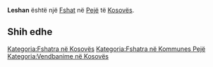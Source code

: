 {{Fshat në Kosovës
 | Emri                = Leshan
| sqi_N_name = Leshan
| sqi_N_FULL_NAME_RO = Leshan
| sqi_N_FULL_NAME_ND_RO = Leshan
| sqi_N_SORT_NAME_RG = LESHAN
| sqi_N_FULL_NAME_RG = Leshan
| sqi_N_FULL_NAME_ND_RG = Leshan
| srp_N_name = Lješane
| srp_N_FULL_NAME_RO = Lješane
| srp_N_FULL_NAME_ND_RO = Ljesane
| srp_N_SORT_NAME_RG = LJESANE
| srp_N_FULL_NAME_RG = Lješane
| srp_N_FULL_NAME_ND_RG = Ljesane
| srp_NS_name = Љешане
| srp_NS_FULL_NAME_RO = Љешане
| srp_NS_FULL_NAME_ND_RO = Љешане
| srp_NS_SORT_NAME_RG = ЉЕШАНЕ
| srp_NS_FULL_NAME_RG = Љешане
| srp_NS_FULL_NAME_ND_RG = Љешане

 | Emri (Rasa dhanore) = 
 | Figura              = 
 | Shteti              = Kosovo
 | Komuna              = Pejë
 | Kodi postar         = 
 | Sipërfaqja          = 

 | Popullsia           = 

 | Regj. i popullsisë  = 
 | Dend. e popullsisë  = 
 | Faqja zyrtare       = 
 <!--- Koordinatat ----> 
 | Gjerësia            = 42.63
 | Gjatësia            = 20.446389
 | Lartësia            = 
}}
'''Leshan''' është një [[Fshat]] në [[Pejë]] të [[Kosovës]].

<!-- == Gjeografia == -->
<!-- == Historia == -->
<!-- == Demografia == -->
== Shih edhe ==
{{Komuna Pejë}}
{{Kosovo-Administrata-Cung}}

[[Kategoria:Fshatra në Kosovës]]
[[Kategoria:Fshatra në Kommunes Pejë]]
[[Kategoria:Vendbanime në Kosovës]]